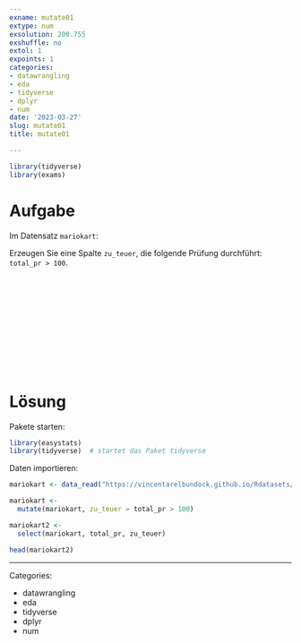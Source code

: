 ```yaml
---
exname: mutate01
extype: num
exsolution: 200.755
exshuffle: no
extol: 1
expoints: 1
categories:
- datawrangling
- eda
- tidyverse
- dplyr
- num
date: '2023-03-27'
slug: mutate01
title: mutate01

---
```







```r
library(tidyverse)
library(exams)
```






# Aufgabe

Im Datensatz `mariokart`: 

Erzeugen Sie eine Spalte `zu_teuer`, die folgende Prüfung durchführt: `total_pr > 100`.   



</br>
</br>
</br>
</br>
</br>
</br>
</br>
</br>
</br>
</br>

# Lösung

Pakete starten:

```r
library(easystats)
library(tidyverse)  # startet das Paket tidyverse
```






Daten importieren:

```r
mariokart <- data_read("https://vincentarelbundock.github.io/Rdatasets/csv/openintro/mariokart.csv")
```



```r
mariokart <- 
  mutate(mariokart, zu_teuer = total_pr > 100)

mariokart2 <-
  select(mariokart, total_pr, zu_teuer)

head(mariokart2)
```






---

Categories: 

- datawrangling
- eda
- tidyverse
- dplyr
- num


